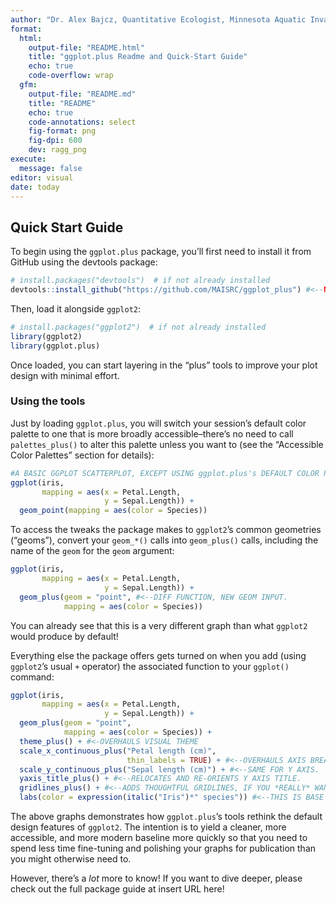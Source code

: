 ```yaml
---
author: "Dr. Alex Bajcz, Quantitative Ecologist, Minnesota Aquatic Invasive Species Research Center"
format: 
  html: 
    output-file: "README.html"
    title: "ggplot.plus Readme and Quick-Start Guide"
    echo: true
    code-overflow: wrap
  gfm:
    output-file: "README.md"
    title: "README"
    echo: true
    code-annotations: select
    fig-format: png
    fig-dpi: 600
    dev: ragg_png
execute: 
  message: false
editor: visual
date: today
---
```


## Quick Start Guide

To begin using the `ggplot.plus` package, you’ll first need to install it from GitHub using the devtools package:

```r
# install.packages("devtools")  # if not already installed
devtools::install_github("https://github.com/MAISRC/ggplot_plus") #<--NOTE THE _ INSTEAD OF THE . IN THE NAME.
```

Then, load it alongside `ggplot2`:

```r
# install.packages("ggplot2")  # if not already installed
library(ggplot2)
library(ggplot.plus)
```

Once loaded, you can start layering in the “plus” tools to improve your plot design with minimal effort.

### Using the tools

Just by loading `ggplot.plus`, you will switch your session's default color palette to one that is more broadly accessible–there's no need to call `palettes_plus()` to alter this palette unless you want to (see the "Accessible Color Palettes" section for details):

```r
#A BASIC GGPLOT SCATTERPLOT, EXCEPT USING ggplot.plus's DEFAULT COLOR PALETTE INSTEAD.
ggplot(iris, 
       mapping = aes(x = Petal.Length, 
                     y = Sepal.Length)) +
  geom_point(mapping = aes(color = Species))
```

To access the tweaks the package makes to `ggplot2`'s common geometries ("geoms"), convert your `geom_*()` calls into `geom_plus()` calls, including the name of the `geom` for the `geom` argument:

```r
ggplot(iris, 
       mapping = aes(x = Petal.Length, 
                     y = Sepal.Length)) +
  geom_plus(geom = "point", #<--DIFF FUNCTION, NEW GEOM INPUT.
            mapping = aes(color = Species))
```

You can already see that this is a very different graph than what `ggplot2` would produce by default!

Everything else the package offers gets turned on when you add (using `ggplot2`'s usual `+` operator) the associated function to your `ggplot()` command:

```r
ggplot(iris, 
       mapping = aes(x = Petal.Length, 
                     y = Sepal.Length)) +
  geom_plus(geom = "point", 
            mapping = aes(color = Species)) + 
  theme_plus() + #<-OVERHAULS VISUAL THEME
  scale_x_continuous_plus("Petal length (cm)",
                          thin_labels = TRUE) + #<--OVERHAULS AXIS BREAKS AND LIMITS (FOR CONTINUOUS AXES ONLY!) 
  scale_y_continuous_plus("Sepal length (cm)") + #<--SAME FOR Y AXIS.
  yaxis_title_plus() + #<--RELOCATES AND RE-ORIENTS Y AXIS TITLE.
  gridlines_plus() + #<--ADDS THOUGHTFUL GRIDLINES, IF YOU *REALLY* WANT THEM.
  labs(color = expression(italic("Iris")*" species")) #<--THIS IS BASE GGPLOT2, BUT A NICE TOUCH!
```

The above graphs demonstrates how `ggplot.plus`'s tools rethink the default design features of `ggplot2`. The intention is to yield a cleaner, more accessible, and more modern baseline more quickly so that you need to spend less time fine-tuning and polishing your graphs for publication than you might otherwise need to.

However, there's a *lot* more to know! If you want to dive deeper, please check out the full package guide at insert URL here!
